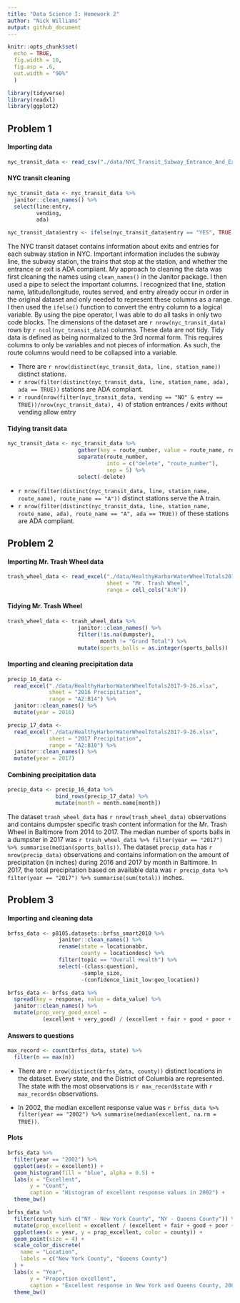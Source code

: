 ```yaml
---
title: "Data Science I: Homework 2"
author: "Nick Williams"
output: github_document
---
```


```r
knitr::opts_chunk$set(
  echo = TRUE,
  fig.width = 10,
  fig.asp = .6,
  out.width = "90%"
  )

library(tidyverse)
library(readxl)
library(ggplot2)
```

## Problem 1

#### Importing data

```r
nyc_transit_data <- read_csv("./data/NYC_Transit_Subway_Entrance_And_Exit_Data.csv")
```

#### NYC transit cleaning

```r
nyc_transit_data <- nyc_transit_data %>% 
  janitor::clean_names() %>% 
  select(line:entry, 
         vending, 
         ada) 

nyc_transit_data$entry <- ifelse(nyc_transit_data$entry == "YES", TRUE, FALSE)
```

The NYC transit dataset contains information about exits and entries for each subway station in NYC. Important information includes the subway line, the subway station, the trains that stop at the station, and whether the entrance or exit is ADA compliant. My approach to cleaning the data was first cleaning the names using `clean_names()` in the Janitor package. I then used a pipe to select the important columns. I recognized that line, station name, latitude/longitude, routes served, and entry already occur in order in the original dataset and only needed to represent these columns as a range. I then used the `ifelse()` function to convert the entry column to a logical variable. By using the pipe operator, I was able to do all tasks in only two code blocks. The dimensions of the dataset are `r nrow(nyc_transit_data)` rows by `r ncol(nyc_transit_data)` columns. These data are not tidy. Tidy data is defined as being normalized to the 3rd normal form. This requires columns to only be variables and not pieces of information. As such, the route columns would need to be collapsed into a variable. 

- There are `r nrow(distinct(nyc_transit_data, line, station_name))` distinct stations.
- `r nrow(filter(distinct(nyc_transit_data, line, station_name, ada), ada == TRUE))` stations are ADA compliant. 
- `r round(nrow(filter(nyc_transit_data, vending == "NO" & entry == TRUE))/nrow(nyc_transit_data), 4)` of station entrances / exits without vending allow entry

#### Tidying transit data

```r
nyc_transit_data <- nyc_transit_data %>%
                      gather(key = route_number, value = route_name, route1:route11) %>%
                      separate(route_number,
                               into = c("delete", "route_number"),
                               sep = 5) %>%
                      select(-delete)
```

- `r nrow(filter(distinct(nyc_transit_data, line, station_name, route_name), route_name == "A"))` distinct stations serve the A train. 
- `r nrow(filter(distinct(nyc_transit_data, line, station_name, route_name, ada), route_name == "A", ada == TRUE))` of these stations are ADA compliant.

## Problem 2

#### Importing Mr. Trash Wheel data 

```r
trash_wheel_data <- read_excel("./data/HealthyHarborWaterWheelTotals2017-9-26.xlsx", 
                               sheet = "Mr. Trash Wheel", 
                               range = cell_cols("A:N")) 
```

#### Tidying Mr. Trash Wheel

```r
trash_wheel_data <- trash_wheel_data %>% 
                      janitor::clean_names() %>% 
                      filter(!is.na(dumpster), 
                             month != "Grand Total") %>% 
                      mutate(sports_balls = as.integer(sports_balls))
```

#### Importing and cleaning precipitation data

```r
precip_16_data <-
  read_excel("./data/HealthyHarborWaterWheelTotals2017-9-26.xlsx", 
             sheet = "2016 Precipitation", 
             range = "A2:B14") %>%
  janitor::clean_names() %>%
  mutate(year = 2016)

precip_17_data <- 
  read_excel("./data/HealthyHarborWaterWheelTotals2017-9-26.xlsx", 
             sheet = "2017 Precipitation",
             range = "A2:B10") %>% 
  janitor::clean_names() %>% 
  mutate(year = 2017)
```

#### Combining precipitation data

```r
precip_data <- precip_16_data %>% 
               bind_rows(precip_17_data) %>%
               mutate(month = month.name[month])
```

The dataset `trash_wheel_data` has `r nrow(trash_wheel_data)` observations and contains dumpster specific trash content information for the Mr. Trash Wheel in Baltimore from 2014 to 2017. The median number of sports balls in a dumpster in 2017 was `r trash_wheel_data %>% filter(year == "2017") %>% summarise(median(sports_balls))`. The dataset `precip_data` has `r nrow(precip_data)` observations and contains information on the amount of precipitation (in inches) during 2016 and 2017 by month in Baltimore. In 2017, the total precipitation based on available data was `r precip_data %>% filter(year == "2017") %>% summarise(sum(total))` inches.

## Problem 3

#### Importing and cleaning data

```r
brfss_data <- p8105.datasets::brfss_smart2010 %>% 
                janitor::clean_names() %>% 
                rename(state = locationabbr,
                       county = locationdesc) %>% 
                filter(topic == "Overall Health") %>% 
                select(-(class:question), 
                       -sample_size, 
                       -(confidence_limit_low:geo_location))

brfss_data <- brfss_data %>%
  spread(key = response, value = data_value) %>% 
  janitor::clean_names() %>%
  mutate(prop_very_good_excel =  
           (excellent + very_good) / (excellent + fair + good + poor + very_good))
```

#### Answers to questions


```r
max_record <- count(brfss_data, state) %>%
  filter(n == max(n))
```

- There are `r nrow(distinct(brfss_data, county))` distinct locations in the dataset. Every state, and the District of Columbia are represented. The state with the most observations is `r max_record$state` with `r max_record$n` observations. 

- In 2002, the median excellent response value was `r brfss_data %>% filter(year == "2002") %>% summarise(median(excellent, na.rm = TRUE))`.

#### Plots

```r
brfss_data %>% 
  filter(year == "2002") %>% 
  ggplot(aes(x = excellent)) + 
  geom_histogram(fill = "blue", alpha = 0.5) + 
  labs(x = "Excellent", 
       y = "Count", 
       caption = "Histogram of excellent response values in 2002") + 
  theme_bw()
```

```r
brfss_data %>% 
  filter(county %in% c("NY - New York County", "NY - Queens County")) %>% 
  mutate(prop_excellent = excellent / (excellent + fair + good + poor + very_good)) %>% 
  ggplot(aes(x = year, y = prop_excellent, color = county)) + 
  geom_point(size = 4) + 
  scale_color_discrete(
    name = "Location", 
    labels = c("New York County", "Queens County")
  ) +
  labs(x = "Year", 
       y = "Proportion excellent", 
       caption = "Excellent response in New York and Queens County, 2002-2010") + 
  theme_bw()
```






